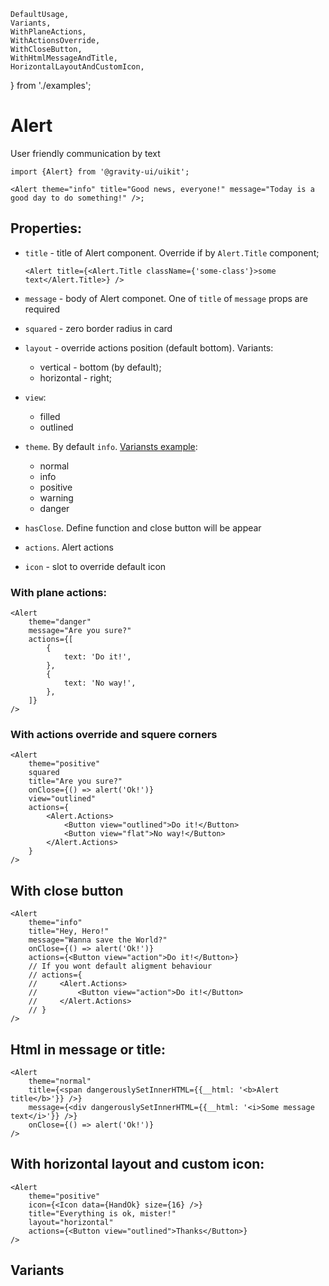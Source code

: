     DefaultUsage,
    Variants,
    WithPlaneActions,
    WithActionsOverride,
    WithCloseButton,
    WithHtmlMessageAndTitle,
    HorizontalLayoutAndCustomIcon,
} from './examples';

<Meta of={LayoutStories} />

# Alert

User friendly communication by text

```tsx
import {Alert} from '@gravity-ui/uikit';

<Alert theme="info" title="Good news, everyone!" message="Today is a good day to do something!" />;
```

<DefaultUsage />

## Properties:

-   `title` - title of Alert component. Override if by `Alert.Title` component;
    ```tsx
    <Alert title={<Alert.Title className={'some-class'}>some text</Alert.Title>} />
    ```
-   `message` - body of Alert componet. One of `title` of `message` props are required
-   `squared` - zero border radius in card
-   `layout` - override actions position (default bottom). Variants:

    -   vertical - bottom (by default);
    -   horizontal - right;

-   `view`:
    -   filled
    -   outlined
-   `theme`. By default `info`. [Variansts example](#variants):
    -   normal
    -   info
    -   positive
    -   warning
    -   danger
-   `hasClose`. Define function and close button will be appear
-   `actions`. Alert actions
-   `icon` - slot to override default icon

### With plane actions:

```tsx
<Alert
    theme="danger"
    message="Are you sure?"
    actions={[
        {
            text: 'Do it!',
        },
        {
            text: 'No way!',
        },
    ]}
/>
```

<WithPlaneActions />

### With actions override and squere corners

```tsx
<Alert
    theme="positive"
    squared
    title="Are you sure?"
    onClose={() => alert('Ok!')}
    view="outlined"
    actions={
        <Alert.Actions>
            <Button view="outlined">Do it!</Button>
            <Button view="flat">No way!</Button>
        </Alert.Actions>
    }
/>
```

<WithActionsOverride />

## With close button

```tsx
<Alert
    theme="info"
    title="Hey, Hero!"
    message="Wanna save the World?"
    onClose={() => alert('Ok!')}
    actions={<Button view="action">Do it!</Button>}
    // If you wont default aligment behaviour
    // actions={
    //     <Alert.Actions>
    //         <Button view="action">Do it!</Button>
    //     </Alert.Actions>
    // }
/>
```

<WithCloseButton />

## Html in message or title:

```tsx
<Alert
    theme="normal"
    title={<span dangerouslySetInnerHTML={{__html: '<b>Alert title</b>'}} />}
    message={<div dangerouslySetInnerHTML={{__html: '<i>Some message text</i>'}} />}
    onClose={() => alert('Ok!')}
/>
```

<WithHtmlMessageAndTitle />

## With horizontal layout and custom icon:

```tsx
<Alert
    theme="positive"
    icon={<Icon data={HandOk} size={16} />}
    title="Everything is ok, mister!"
    layout="horizontal"
    actions={<Button view="outlined">Thanks</Button>}
/>
```

<HorizontalLayoutAndCustomIcon />

## Variants

<Variants />
